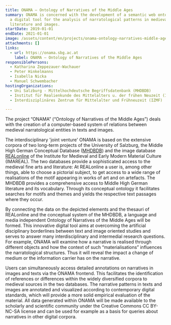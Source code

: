 ```yaml
---
title: ONAMA – Ontology of Narratives of the Middle Ages
summary: ONAMA is concerned with the development of a semantic web ontology as
  a digital tool for the analysis of narratological patterns in medieval
  literature and images.
startDate: 2019-01-01
endDate: 2021-01-01
image: /assets/content/en/projects/onama-ontology-narratives-middle-ages/onama_logo.png
attachments: []
links:
  - url: https://onama.sbg.ac.at
    label: ONAMA – Ontology of Narratives of the Middle Ages
responsiblePersons:
  - Katharina Zeppezauer-Wachauer
  - Peter Hinkelmanns
  - Isabella Nicka
  - Manuel Schwembacher
hostingOrganizations:
  - Uni Salzburg - Mittelhochdeutsche Begriffsdatenbank (MHDBDB)
  - Institut für Realienkunde des Mittelalters u. der frühen Neuzeit (IMAREAL)
  - Interdisziplinäres Zentrum für Mittelalter und Frühneuzeit (IZMF)

---
```

The project “ONAMA” (“Ontology of Narratives of the Middle Ages”) deals with the creation of a computer-based system of relations between medieval narratological entities in texts and images.

The interdisciplinary 'joint venture' ONAMA is based on the extensive corpora of two long-term projects of the University of Salzburg, the Middle High German Conceptual Database ([MHDBDB](http://mhdbdb.sbg.ac.at/)) and the image database [REALonline](https://realonline.imareal.sbg.ac.at/) of the Institute for Medieval and Early Modern Material Culture (IMAREAL). The two databases provide a sophisticated access to the medieval fine arts and literature: At REALonline a user is, among other things, able to choose a pictorial subject, to get access to a wide range of realisations of the motif appearing in works of art and on artefacts. The MHDBDB provides a comprehensive access to Middle High German literature and its vocabulary. Through its conceptual ontology it facilitates searches for motifs and themes and yields the respective text passages where they occur.

By connecting the data on the depicted elements and the thesauri of REALonline and the conceptual system of the MHDBDB, a language and media independent Ontology of Narratives of the Middle Ages will be formed. This innovative digital tool aims at overcoming the artificial disciplinary borderlines between text and image oriented studies and serves to answer many interdisciplinary and intermedial research questions. For example, ONAMA will examine how a narrative is realised through different objects and how the context of such “materialisations” influences the narratological structures. Thus it will reveal the impact a change of medium or the information carrier has on the narrative.

Users can simultaneously access detailed annotations on narratives in images and texts via the ONAMA frontend. This facilitates the identification of references or differences within the widely diversified corpora to medieval sources in the two databases. The narrative patterns in texts and images are annotated and visualized according to contemporary digital standards, which will provide a more solid empirical evaluation of the material. All data generated within ONAMA will be made available to the scholarly and scientific community under the Creative Commons CC BY-NC-SA license and can be used for example as a basis for queries about narratives in other digital corpora.
